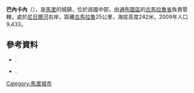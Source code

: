 '''巴內卡內'''（{{lang-fr|Banikane}}），是[[馬里|馬里]]的城鎮，位於該國中部，由[[通布圖區|通布圖區]]的[[古馬拉魯省|古馬拉魯省]]負責管轄，處於[[尼日爾河|尼日爾河]]右岸，距離[[古馬拉魯|古馬拉魯]]25公里，海拔高度242米，2009年人口9,433。

{{Coord|16|56|58|N|1|44|53|W|display=title}}

==參考資料==
*{{citation | title=Plan de Sécurité Alimentaire Commune Rurale de Benikane 2006-2010 | publisher=Commissariat à la Sécurité Alimentaire, République du Mali, USAID-Mali | year=2006 | url=http://www.aec.msu.edu/fs2/mali_fd_strtgy/plans/tombouctou/gourma_rharous/psa_banikane.pdf | language=fr | deadurl=yes | archiveurl=https://web.archive.org/web/20120917012505/http://www.aec.msu.edu/fs2/mali_fd_strtgy/plans/tombouctou/gourma_rharous/psa_banikane.pdf | archivedate=2012年9月17日 | df= }}.
*{{citation | title= Situation des points d'eau modernes au Mali en 2003: Benicane | url= http://www.bndr-mali.org/bnn-mali/index.php?option=com_docman&task=doc_download&gid=978&Itemid=53 | publisher= Ministère des Mines, de l'Energie et de l'Eau, République du Mali | year= 2003 | language= fr }}{{Dead link|date=2018年7月 |bot=InternetArchiveBot |fix-attempted=no }}.

{{通布圖區}}

[[Category:馬里城市|Category:馬里城市]]


{{Mali-geo-stub}}